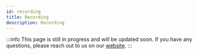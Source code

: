```yaml
---
id: recording
title: Recording
description: Recording
---
```


:::info
This page is still in progress and will be updated soon.
If you have any questions, please reach out to us on our [website](https://getstream.io/video/#contact).
:::

[//]: # ()
[//]: # (One highly sought-after feature in many communication applications is call recording. Whether it's for legal compliance, quality assurance, or simply for future reference, the ability to record calls is essential in numerous scenarios.)

[//]: # ()
[//]: # (This documentation article serves as a guide for implementing a call recording feature in your application. We will explore the technical aspects and best practices involved in capturing and storing recording data during calls.)

[//]: # ()
[//]: # (## Recording calls)

[//]: # ()
[//]: # (The `Call` objects exposes the call recording API. To start recording, we simply invoke `call.startRecording&#40;&#41;`. To stop recording, we use `call.stopRecording&#40;&#41;`.)

[//]: # (To determine, whether a call recording is in progress, we use `useIsCallRecordingInProgress` hook. This may serve us well, when we want to provide visual clues about the recording state. We have to be aware, that it can take few moments until a call recording starts. We recommend to keep own state signalling that the call recording is starting, but has not begun yet.)

[//]: # ()
[//]: # (```tsx)

[//]: # (import { useCallback, useEffect, useState } from 'react';)

[//]: # (import {)

[//]: # (  useCall,)

[//]: # (  useIsCallRecordingInProgress,)

[//]: # (} from '@stream-io/video-react-bindings';)

[//]: # ()
[//]: # (import { LoadingIndicator } from '../LoadingIndicator';)

[//]: # ()
[//]: # (export const CustomCallRecordButton = &#40;&#41; => {)

[//]: # (  const call = useCall&#40;&#41;;)

[//]: # (  const isCallRecordingInProgress = useIsCallRecordingInProgress&#40;&#41;;)

[//]: # (  const [isAwaitingResponse, setIsAwaitingResponse] = useState&#40;false&#41;;)

[//]: # ()
[//]: # (  useEffect&#40;&#40;&#41; => {)

[//]: # (    // we wait until call.recording_started/stopped event to flips the)

[//]: # (    // `isCallRecordingInProgress` state variable.)

[//]: # (    // Once the flip happens, we remove the loading indicator)

[//]: # (    setIsAwaitingResponse&#40;&#40;isAwaiting&#41; => {)

[//]: # (      if &#40;isAwaiting&#41; return false;)

[//]: # (      return isAwaiting;)

[//]: # (    }&#41;;)

[//]: # (  }, [isCallRecordingInProgress]&#41;;)

[//]: # ()
[//]: # (  const toggleRecording = useCallback&#40;async &#40;&#41; => {)

[//]: # (    try {)

[//]: # (      setIsAwaitingResponse&#40;true&#41;;)

[//]: # (      if &#40;isCallRecordingInProgress&#41; {)

[//]: # (        await call?.stopRecording&#40;&#41;;)

[//]: # (      } else {)

[//]: # (        await call?.startRecording&#40;&#41;;)

[//]: # (      })

[//]: # (    } catch &#40;e&#41; {)

[//]: # (      console.error&#40;`Failed start recording`, e&#41;;)

[//]: # (    })

[//]: # (  }, [call, isCallRecordingInProgress]&#41;;)

[//]: # ()
[//]: # (  return isAwaitingResponse ? &#40;)

[//]: # (    <LoadingIndicator />)

[//]: # (  &#41; : &#40;)

[//]: # (    <button onClick={toggleRecording}>{/* Button content */}</button>)

[//]: # (  &#41;;)

[//]: # (};)

[//]: # (```)

[//]: # ()
[//]: # (### Permissions)

[//]: # ()
[//]: # (To start and stop recording, the user has to have corresponding permissions. We therefore encourage the integrators to check the permissions before allowing users to execute a given action. The SDK bundles component [`Restricted`]&#40;https://github.com/GetStream/stream-video-js/tree/main/packages/react-sdk/src/wrappers/Restricted&#41; that renders its children only if the user has sufficient permissions. The SDK's [`RecordCallButton`]&#40;../../ui-components/call/call-controls/#recordcallbutton&#41; makes use of the [`Restricted`]&#40;https://github.com/GetStream/stream-video-js/tree/main/packages/react-sdk/src/wrappers/Restricted&#41; component.)

[//]: # ()
[//]: # (To learn more about permissions, take a look at our [permissions guide]&#40;../../guides/permissions-and-moderation&#41;.)

[//]: # ()
[//]: # (### Call recording SDK components)

[//]: # ()
[//]: # (The React SDK comes with [`RecordCallButton`]&#40;../../ui-components/call/call-controls/#recordcallbutton&#41;, that takes care of initiating the call recording.)

[//]: # ()
[//]: # (## Acquiring call recordings data)

[//]: # ()
[//]: # (The call recording data can be retrieved by calling the `Call` method `queryRecordings&#40;&#41;`. By default, it retrieves all the call recordings for a given call &#40;call CID&#41;. However, it accepts a single argument `callSessionId` that allows us to retrieve only recordings done during a single call session. The method returns `ListRecordingsResponse` that carries an array of `CallRecording` objects accessible through `recordings` key.)

[//]: # ()
[//]: # (:::note)

[//]: # (Multiple calls can be recorded during a single call session, but a single call CID can be reused for multiple sessions, too.)

[//]: # (:::)

[//]: # ()
[//]: # (With every call to `call.queryRecordings&#40;&#41;`, the call state is updated with the latest array of `CallRecording` objects. The latest value is then always emitted through the `useCallRecordings` hook.)

[//]: # ()
[//]: # (:::warning)

[//]: # (The call recording list has to be queried explicitly and is not automatically updated at any stage of a call.)

[//]: # (:::)

[//]: # ()
[//]: # (If we wanted to keep and up-to-date list of call recordings during an active call, we would need to query them at the start of the call as well as with every [`call.recording_stopped` event]&#40;../events&#41;.)

[//]: # ()
[//]: # (:::note)

[//]: # (The call recording is not immediately available when the `call.recording_stopped` event is delivered. It may take 30 or more seconds for a recording to be available. Therefore, polling mechanism has to be introduced to check, whether the latest list of call recordings returned from the query contains a new item.)

[//]: # (:::)

[//]: # ()
[//]: # (```tsx)

[//]: # (import { forwardRef, useEffect, useRef, useState } from 'react';)

[//]: # (import {)

[//]: # (  CallRecording,)

[//]: # (  CallRecordingList,)

[//]: # (  IconButton,)

[//]: # (  MenuToggle,)

[//]: # (  ToggleMenuButtonProps,)

[//]: # (  useCall,)

[//]: # (  useCallRecordings,)

[//]: # (  useStreamVideoClient,)

[//]: # (} from '@stream-io/video-react-sdk';)

[//]: # ()
[//]: # (const MAX_NUMBER_POLL_REQUESTS = 6;)

[//]: # (const POLL_INTERVAL_MS = 10 * 1000;)

[//]: # ()
[//]: # (export const CallRecordings = &#40;&#41; => {)

[//]: # (  const callRecordings = useCallRecordings&#40;&#41;;)

[//]: # (  const client = useStreamVideoClient&#40;&#41;;)

[//]: # (  const activeCall = useCall&#40;&#41;;)

[//]: # ()
[//]: # (  const [loadingCallRecordings, setLoadingCallRecordings] = useState&#40;false&#41;;)

[//]: # (  const recordingPollRequestsCount = useRef&#40;0&#41;;)

[//]: # (  const recordingPollRequestsInterval = useRef<)

[//]: # (    ReturnType<typeof setInterval> | undefined)

[//]: # (  >&#40;&#41;;)

[//]: # ()
[//]: # (  useEffect&#40;&#40;&#41; => {)

[//]: # (    if &#40;!&#40;client && activeCall && callRecordings&#41;&#41; return;)

[//]: # ()
[//]: # (    const scheduleCallRecordingPolling = &#40;&#41; => {)

[//]: # (      setLoadingCallRecordings&#40;true&#41;;)

[//]: # ()
[//]: # (      if &#40;recordingPollRequestsInterval.current&#41; {)

[//]: # (        clearInterval&#40;recordingPollRequestsInterval.current&#41;;)

[//]: # (      })

[//]: # ()
[//]: # (      recordingPollRequestsInterval.current = setInterval&#40;async &#40;&#41; => {)

[//]: # (        let recordings: CallRecording[] = [];)

[//]: # (        try {)

[//]: # (          const response = await activeCall.queryRecordings&#40;&#41;;)

[//]: # (          recordings = response.recordings;)

[//]: # (        } catch &#40;e&#41; {)

[//]: # (          console.error&#40;'Failed to query recordings', e&#41;;)

[//]: # (        } finally {)

[//]: # (          recordingPollRequestsCount.current++;)

[//]: # (          const hasNewRecordings = callRecordings.length < recordings.length;)

[//]: # ()
[//]: # (          if &#40;)

[//]: # (            recordingPollRequestsCount.current === MAX_NUMBER_POLL_REQUESTS ||)

[//]: # (            hasNewRecordings)

[//]: # (          &#41; {)

[//]: # (            clearInterval&#40;recordingPollRequestsInterval.current&#41;;)

[//]: # (            setLoadingCallRecordings&#40;false&#41;;)

[//]: # (          })

[//]: # (        })

[//]: # (      }, POLL_INTERVAL_MS&#41;;)

[//]: # (    };)

[//]: # ()
[//]: # (    // register a polling mechanism once the recording has been stopped)

[//]: # (    client.on&#40;'call.recording_stopped', scheduleCallRecordingPolling&#41;;)

[//]: # ()
[//]: # (    return &#40;&#41; => {)

[//]: # (      client.off&#40;'call.recording_stopped', scheduleCallRecordingPolling&#41;;)

[//]: # (    };)

[//]: # (  }, [client, activeCall, callRecordings]&#41;;)

[//]: # ()
[//]: # (  return &#40;)

[//]: # (    <MenuToggle placement="bottom-end" ToggleButton={ToggleMenuButton}>)

[//]: # (      {/* Display recordings data in a list */})

[//]: # (      <CallRecordingList)

[//]: # (        callRecordings={callRecordings})

[//]: # (        loading={loadingCallRecordings})

[//]: # (      />)

[//]: # (    </MenuToggle>)

[//]: # (  &#41;;)

[//]: # (};)

[//]: # ()
[//]: # (const ToggleMenuButton = forwardRef<HTMLButtonElement, ToggleMenuButtonProps>&#40;)

[//]: # (  &#40;{ menuShown }, ref&#41; => {)

[//]: # (    return &#40;)

[//]: # (      <IconButton)

[//]: # (        icon="call-recordings")

[//]: # (        ref={ref})

[//]: # (        title={menuShown ? 'Close' : 'Call recordings'})

[//]: # (      />)

[//]: # (    &#41;;)

[//]: # (  },)

[//]: # (&#41;;)

[//]: # (```)

[//]: # ()
[//]: # (## Call recording listing SDK components)

[//]: # ()
[//]: # (The React SDK provides [`CallRecordingList`]&#40;../../ui-components/call/call-recordings-list&#41; component to display call recordings.)
